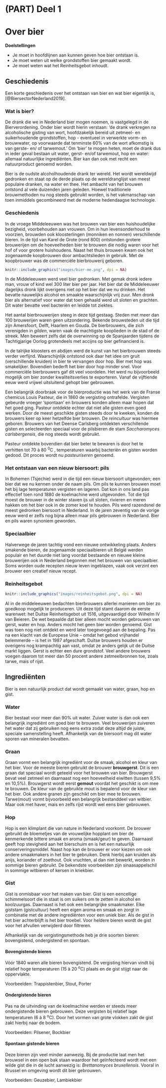 # (PART) Deel 1 {-}
# Over bier {#over-bier}

**Doelstellingen**

-  Je moet in hoofdlijnen aan kunnen geven hoe bier ontstaan is.
-  Je moet weten uit welke grondstoffen bier gemaakt wordt.
-  Je moet weten wat het Reinheitsgebot inhoudt.

## Geschiedenis

Een korte geschiedenis over het ontstaan van bier en wat bier eigenlijk is, [@BiersectorNederland2019].

### Wat is bier?

De drank die we in Nederland bier mogen noemen, is vastgelegd in de Bierverordening. Onder bier wordt hierin verstaan: ‘de drank verkregen na alcoholische gisting van wort, hoofdzakelijk bereid uit zetmeel- en suikerhoudende grondstoffen, hop - eventueel in verwerkte vorm- en brouwwater, op voorwaarde dat tenminste 60% van de wort afkomstig is van gerste- en/ of tarwemout.’ Om ‘bier’ te mogen heten, moet de drank dus in ieder geval bestaan uit water, gerst- en/of tarwemout, hop en water: allemaal natuurlijke ingrediënten. Bier kan dan ook met recht een natuurproduct genoemd worden.

Bier is de oudste alcoholhoudende drank ter wereld. Het wordt wereldwijd gedronken en staat op de derde plaats op de wereldranglijst van meest populaire dranken, na water en thee. Het ambacht van het brouwen ontstond al vele duizenden jaren geleden. Hoewel traditionele brouwmethoden nu nog steeds gebruikt worden, is het vakmanschap van toen inmiddels gecombineerd met de moderne hedendaagse technologie.

### Geschiedenis

In de vroege Middeleeuwen was het brouwen van bier een huishoudelijke bezigheid, voorbehouden aan vrouwen. Om in hun levensonderhoud te voorzien, brouwden ook kloosterlingen (monniken en nonnen) verschillende bieren. In de tijd van Karel de Grote (rond 800) ontstonden grotere brouwerijen om de hoeveelheden bier te brouwen die nodig waren voor het hof of voor grotere huishoudens. Naast het thuis brouwen kwam ook het zogenaamde koopbrouwen door ambachtslieden in gebruik. Met de koopbrouwer was de commerciële bierbrouwerij geboren.

```r
knitr::include_graphics("images/bier-me.png", dpi = NA)
```

In de Middeleeuwen werd veel bier gedronken. Met gemak dronk iedere man, vrouw of kind wel 300 liter bier per jaar. Het bier dat de Middeleeuwer dagelijks dronk lijkt overigens niet op het bier dat we nu drinken. Het bevatte nauwelijks alcohol en smaakte waarschijnlijk vrij zuur. Men dronk bier als alternatief voor water dat toen gehaald werd uit sloten en grachten. Dit water bevatte veel bacteriën en leidde tot ziektes.

Het aantal bierbrouwerijen steeg in deze tijd gestaag. Steden met meer dan 100 brouwerijen waren geen uitzondering. Bekende brouwsteden uit die tijd zijn Amersfoort, Delft, Haarlem en Gouda. De bierbrouwers, die zich verenigden in *gilden*, waren vaak de machtigste kooplieden in de stad of de streek. Men beweert zelfs dat de overwinning op de Spanjaarden tijdens de Tachtigjarige Oorlog grotendeels met accijns op bier gefinancierd is.

In de talrijke kloosters en abdijen werd de kunst van het bierbrouwen steeds verder verfijnd. Waarschijnlijk ontstond ook daar het idee om gruit (verschillende kruiden) in bier te vervangen door hop. Bier met hop was smakelijker. Bovendien bederft het bier door hop minder snel. Voor commerciële bierbrouwers gaf dit veel voordelen. Het werd nu bijvoorbeeld mogelijk om bier zonder kwaliteitsverlies te exporteren. Vanaf de vijftiende eeuw werd vrijwel uitsluitend gehopt bier gebrouwen.

Een belangrijk doorbraak voor de bierproductie was het werk van de Franse chemicus Louis Pasteur, die in 1860 de vergisting ontrafelde. Vergisten gebeurde vroeger ‘spontaan’ en brouwers konden alleen maar hopen dat het goed ging. Pasteur ontdekte echter dat niet alle gisten even goed werken. Door de meest geschikte gisten steeds door te kweken, konden de brouwers keer op keer hetzelfde bier brouwen. De *reincultuur* was hiermee geboren. Brouwers van het Deense Carlsberg ontdekten verschillende gisten en selecteerden speciaal voor de pilsbieren de stam *Saccharomyces carlsbergensis*, die nog steeds wordt gebruikt.

Pasteur ontdekte bovendien dat bier beter te bewaren is door het te verhitten tot 70 à 80 ^0^C , temperaturen waarbij bacteriën
en gisten worden gedood. Dit proces wordt nu *pasteuriseren* genoemd.

### Het ontstaan van een nieuw biersoort: pils

In Bohemen (Tsjechie) werd in die tijd een nieuw biersoort uitgevonden; een bier dat we nu kennen onder de naam pils. Om pils te kunnen brouwen moet het bij lage temperaturen vergisten en lageren. Dat kon in ons land pas effectief toen rond 1880 de koelmachine werd uitgevonden. Tot die tijd moest de brouwer in de winter staven ijs uit sloten, rivieren en meren hakken om het bier ook in de zomer koel te houden. Pils werd razendsnel de meest gedronken biersoort in Nederland. In de jaren zeventig van de vorige eeuw werd er zelfs nog bijna alleen maar pils gebrouwen in Nederland. Bier en pils waren synoniem geworden.

### Speciaalbier

Halverwege de jaren tachtig vond een nieuwe ontwikkeling plaats. Anders smakende bieren, de zogenaamde speciaalbieren uit België werden populair en het duurde niet lang voordat bestaande en nieuwe kleine brouwerijen ook in Nederland begonnen met het brouwen van speciaalbier. Soms worden oude recepten nieuw leven ingeblazen, vaak ook verzint een brouwer een creatief nieuw recept.

### Reinheitsgebot

```r
knitr::include_graphics("images/reinheitsgebot.png", dpi = NA)
```

Al in de middeleeuwen bedachten bierbrouwers allerlei manieren om bier zo goedkoop mogelijk te produceren. Uit deze tijd stamt daarom de eerste warenwet: het Duitse Reinheitsgebot uit 1516, uitgevaardigd door Wilhelm IV van Beieren. De wet bepaalde dat bier alleen mocht worden gebrouwen van gerst, water en hop. Anders mocht het geen bier worden genoemd. Gist was toen nog niet ontdekt en werd later toegevoegd aan de bepaling. Pas na een klacht van de Europese Unie – omdat het gebod vrijhandel belemmerde – is het in 1987 afgeschaft. Duitse brouwers houden er overigens nog krampachtig aan vast, omdat ze anders gelijk uit de Duitse markt liggen. Gerst is echter een dure grondstof. Veel andere brouwers voegen daarom tot meer dan 50 procent andere zetmeelbronnen toe, zoals tarwe, mais of rijst.

## Ingrediënten

Bier is een natuurlijk product dat wordt gemaakt van water, graan, hop en gist.

### Water {#over-water}

Bier bestaat voor meer dan 90% uit water. Zuiver water is dan ook een belangrijk ingrediënt om goed bier te brouwen. Veel brouwerijen zuiveren het water dat zij gebruiken nog eens extra zodat deze altijd de juiste, speciale samenstelling heeft. Afhankelijk van de biersoort mag dit water sporen van mineralen bevatten.

### Graan {#over-graan}

Graan vormt een belangrijk ingrediënt voor de smaak, alcohol en kleur van het bier. Voor de meeste bieren gebruikt de brouwer **brouwgerst**. Dit is een graan dat speciaal wordt geteeld voor het brouwen van bier. Brouwgerst bevat veel zetmeel en daarnaast nog een hoeveelheid eiwitten (tussen 9,5% en 10,5%). Brouwgerst wordt eerst **gemout** voordat het geschikt is om mee te brouwen. De kleur van de gebruikte mout is bepalend voor de kleur van het bier. Ook andere granen zijn geschikt om bier mee te brouwen. Tarwe(mout) vormt bijvoorbeeld een belangrijk bestanddeel van witbier. Maar ook met haver, mais en zelfs rijst wordt wel eens bier gebrouwen.

### Hop {#over-hop}

Hop is een klimplant die van nature in Nederland voorkomt. De brouwer gebruikt de bloemetjes van de vrouwelijke hopplant om bier de kenmerkende bittere smaak en aroma (smaak/geur) te geven. Daarnaast geeft hop stevigheid aan het bierschuim en is het een natuurlijk conserveringsmiddel. Naast hop kan de brouwer er voor kiezen om ook andere smaakmakers in het bier te gebruiken. Denk hierbij aan kruiden als anijs, koriander of zoethout. Ook vruchten, al dan niet bewerkt, worden in sommige bieren gebruikt. De bekendste voorbeelden zijn sinaasappelschil in sommige witbieren of kersen in kriekbier.

### Gist {#over-gist}

Gist is onmisbaar voor het maken van bier. Gist is een eencellige schimmelsoort die in staat is om suikers om te zetten in alcohol en koolzuurgas. Daarnaast is het ook een belangrijke smaakmaker. Elke giststam (gistcultuur) heeft een eigen aroma en smaak en zorgt in combinatie met de andere ingrediënten voor een uniek bier. Als de gist in het bier achterblijft is het bier troebel. Voor heldere bieren wordt de gist voor het afvullen verwijderd door filtreren.

Afhankelijk van de vergistingsmethode heb je drie soorten bieren: bovengistend, ondergistend en spontaan.

#### Bovengistende bieren {-}

Vóór 1840 waren alle bieren bovengistend. De vergisting hiervan vindt bij relatief hoge temperaturen (15 à 20 ^o^C) plaats en de gist stijgt naar de oppervlakte.

Voorbeelden: Trappistenbier, Stout, Porter

#### Ondergistende bieren {-}

Pas na de uitvinding van de koelmachine werden er steeds meer ondergistende bieren gebrouwen. Deze vergisten bij relatief lage temperaturen (6 à 8 ^o^C). Door het vormen van grote vlokken zakt de gist zakt hierbij naar de bodem.

Voorbeelden: Pilsener, Bockbier

#### Spontaan gistende bieren {-}

Deze bieren zijn veel minder aanwezig. Bij de productie laat men het brouwsel in een open bak staan waardoor het geïnfecteerd wordt met een wilde gist die in de lucht aanwezig is: *Brettanomyces bruxellensis*. Vooral in Brussel en omgeving wordt dit bier gebrouwen.

Voorbeelden: Geuzebier, Lambiekbier
